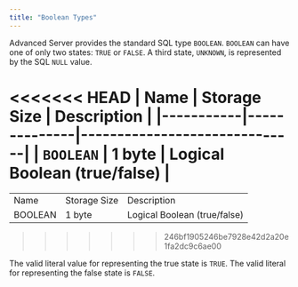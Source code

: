 ```yaml
---
title: "Boolean Types"
---
```


<div id="boolean_type" class="registered_link"></div>

Advanced Server provides the standard SQL type `BOOLEAN`. `BOOLEAN` can have one of only two states: `TRUE` or `FALSE`. A third state, `UNKNOWN`, is represented by the SQL `NULL` value.

<<<<<<< HEAD
| Name      | Storage Size | Description                  |
|-----------|--------------|------------------------------|
| `BOOLEAN` | 1 byte       | Logical Boolean (true/false) |
=======
|         |              |                              |
| ------- | ------------ | ---------------------------- |
| Name    | Storage Size | Description                  |
| BOOLEAN | 1 byte       | Logical Boolean (true/false) |
>>>>>>> 246bf1905246be7928e42d2a20e1fa2dc9c6ae00

The valid literal value for representing the true state is `TRUE`. The valid literal for representing the false state is `FALSE`.
